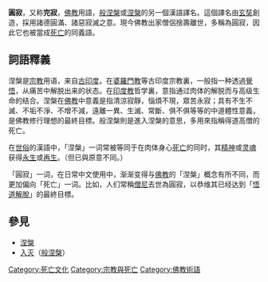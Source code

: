{{unreferenced|time=2014-02-08T09:09:38+00:00}}
{{佛教}}
'''圓寂'''，又称'''完寂'''，[[佛教|佛教]]用語，[[般涅槃|般涅槃]]或[[涅槃|涅槃]]的另一個漢語譯名。這個譯名由[[玄奘|玄奘]]創造，採用諸德圓滿、諸惡寂滅之意。現今佛教出家僧侶捨壽離世，多稱為圓寂，因此它也被當成[[死亡|死亡]]的同義語。

== 詞語釋義 ==
涅槃是[[宗教|宗教]]用语，来自[[古印度|古印度]]。在[[婆羅門教|婆羅門教]]等古印度宗教裏，一般指一种透過[[覺悟|覺悟]]，从痛苦中解脱出来的状态。在[[印度教|印度教]]哲学裏，意指通过肉体的解脱而与高级生命的结合。涅槃在[[佛教|佛教]]中意義是指清涼寂靜，惱煩不現，眾苦永寂；具有不生不滅、不垢不淨、不增不減，遠離一異、生滅、常斷、俱不俱等等的中道體性意義，是佛教修行理想的最終目標。般涅槃則是進入涅槃的意思，多用來指稱得道高僧的死亡。

在[[世俗|世俗]]的漢語中，「涅槃」一词常被等同于在肉体身心[[死亡|死亡]]的同时，其[[精神|精神]]或[[灵魂|灵魂]]获得[[永生|永生]]或[[轉世|再生]]。（但已與原意不同。）

「圓寂」一词，在日常中文使用中，渐渐变得与[[佛教|佛教]]的「涅槃」概念有所不同，而更加偏向「死亡」一词。比如，人们常稱[[僧尼|僧尼]]去世為圓寂，以恭维其已经达到「[[悟道|悟道]][[解脫|解脫]]」的最終目標。

==參見==
*[[涅槃|涅槃]]
*[[入灭|入灭]]（[[般涅槃|般涅槃]]）

{{religion-stub}}
{{Portal|死亡}}
{{Death and related topics}}
[[Category:死亡文化|Category:死亡文化]]
[[Category:宗教與死亡|Category:宗教與死亡]]
[[Category:佛教術語|Category:佛教術語]]